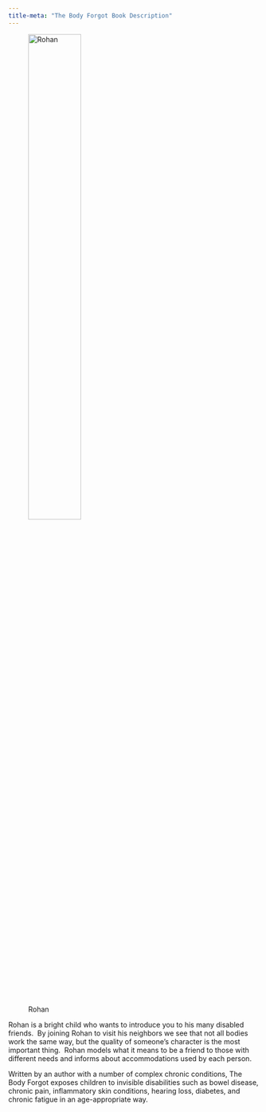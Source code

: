 ```yaml
---
title-meta: "The Body Forgot Book Description"
---
```


![Rohan](Screenshot_Rohan_hero.png){fig-alt="Indian boy with short hair, purple glasses, red t-shirt with white long-sleeve shirt underneath, blue shorts, and grey tennis shoes lifting his arm in victory or greeting" fig-align="center" width="50%"}

Rohan is a bright child who wants to introduce you to his many disabled friends.  By joining Rohan to visit his neighbors we see that not all bodies work the same way, but the quality of someone’s character is the most important thing.  Rohan models what it means to be a friend to those with different needs and informs about accommodations used by each person.  

Written by an author with a number of complex chronic conditions, The Body Forgot exposes children to invisible disabilities such as bowel disease, chronic pain, inflammatory skin conditions, hearing loss, diabetes, and chronic fatigue in an age-appropriate way.  
